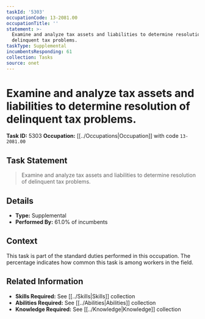 ```yaml
---
taskId: '5303'
occupationCode: 13-2081.00
occupationTitle: ''
statement: >-
  Examine and analyze tax assets and liabilities to determine resolution of
  delinquent tax problems.
taskType: Supplemental
incumbentsResponding: 61
collection: Tasks
source: onet
---
```

# Examine and analyze tax assets and liabilities to determine resolution of delinquent tax problems.

**Task ID:** 5303
**Occupation:** [[../Occupations|Occupation]] with code `13-2081.00`

## Task Statement

> Examine and analyze tax assets and liabilities to determine resolution of delinquent tax problems.

## Details

- **Type:** Supplemental
- **Performed By:** 61.0% of incumbents

## Context

This task is part of the standard duties performed in this occupation. The percentage indicates how common this task is among workers in the field.

## Related Information

- **Skills Required:** See [[../Skills|Skills]] collection
- **Abilities Required:** See [[../Abilities|Abilities]] collection
- **Knowledge Required:** See [[../Knowledge|Knowledge]] collection
